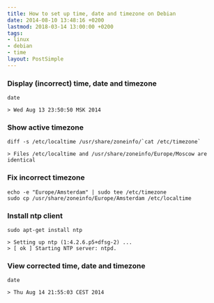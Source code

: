 ```yaml
---
title: How to set up time, date and timezone on Debian
date: 2014-08-10 13:48:16 +0200
lastmod: 2018-03-14 13:00:00 +0200
tags:
- linux
- debian
- time
layout: PostSimple
---
```


### Display (incorrect) time, date and timezone

```
date

> Wed Aug 13 23:50:50 MSK 2014
```

### Show active timezone

```
diff -s /etc/localtime /usr/share/zoneinfo/`cat /etc/timezone`

> Files /etc/localtime and /usr/share/zoneinfo/Europe/Moscow are identical
```

### Fix incorrect timezone

```
echo -e "Europe/Amsterdam" | sudo tee /etc/timezone
sudo cp /usr/share/zoneinfo/Europe/Amsterdam /etc/localtime
```

### Install ntp client

```
sudo apt-get install ntp

> Setting up ntp (1:4.2.6.p5+dfsg-2) ...
> [ ok ] Starting NTP server: ntpd.
```

### View corrected time, date and timezone

```
date

> Thu Aug 14 21:55:03 CEST 2014
```
